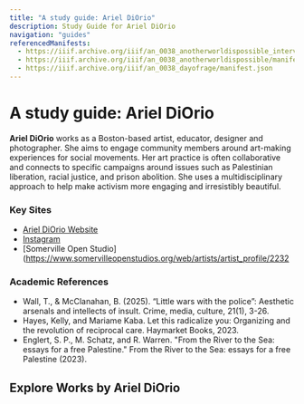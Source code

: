```yaml
---
title: "A study guide: Ariel DiOrio"
description: Study Guide for Ariel DiOrio
navigation: "guides"
referencedManifests:
  - https://iiif.archive.org/iiif/an_0038_anotherworldispossible_interview/manifest.json
  - https://iiif.archive.org/iiif/an_0038_anotherworldispossible/manifest.json
  - https://iiif.archive.org/iiif/an_0038_dayofrage/manifest.json
---
```


# A study guide: Ariel DiOrio
**Ariel DiOrio** works as a Boston-based artist, educator, designer and photographer. She aims to engage community members around art-making experiences for social movements. Her art practice is often collaborative and connects to specific campaigns around issues such as Palestinian liberation, racial justice, and prison abolition. She uses a multidisciplinary approach to help make activism more engaging and irresistibly beautiful.

### Key Sites
- [Ariel DiOrio Website](https://arielsdiorio.wixsite.com/ariel-diorio/about)
- [Instagram](https://www.instagram.com/rellymakes/)
- [Somerville Open Studio](https://www.somervilleopenstudios.org/web/artists/artist_profile/2232

### Academic References
- Wall, T., & McClanahan, B. (2025). “Little wars with the police”: Aesthetic arsenals and intellects of insult. Crime, media, culture, 21(1), 3-26.
- Hayes, Kelly, and Mariame Kaba. Let this radicalize you: Organizing and the revolution of reciprocal care. Haymarket Books, 2023.
- Englert, S. P., M. Schatz, and R. Warren. "From the River to the Sea: essays for a free Palestine." From the River to the Sea: essays for a free Palestine (2023).


## Explore Works by Ariel DiOrio

<ReferencedItems />
